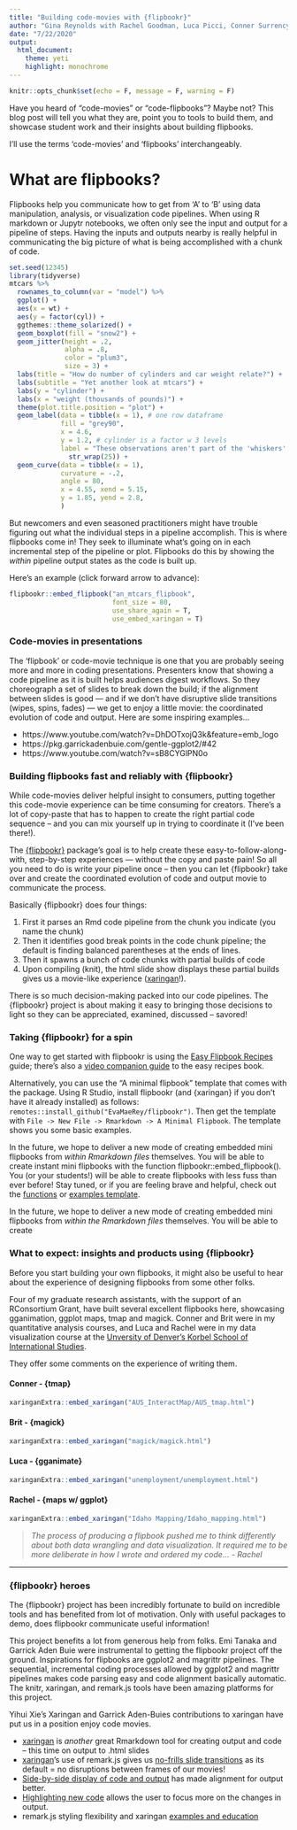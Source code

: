 ```yaml
---
title: "Building code-movies with {flipbookr}"
author: "Gina Reynolds with Rachel Goodman, Luca Picci, Conner Surrency and Brit Woodrum"
date: "7/22/2020"
output: 
  html_document:
    theme: yeti
    highlight: monochrome
---
```



```r
knitr::opts_chunk$set(echo = F, message = F, warning = F)
```


Have you heard of "code-movies" or "code-flipbooks"? Maybe not?  This blog post will tell you what they are, point you to tools to build them, and showcase student work and their insights about building flipbooks. 

I'll use the terms 'code-movies' and 'flipbooks' interchangeably. 

# What are flipbooks?

Flipbooks help you communicate how to get from 'A' to 'B' using data manipulation, analysis, or visualization code pipelines.   When using R markdown or Jupytr notebooks, we often only see the input and output for a pipeline of steps.   Having the inputs and outputs nearby is really helpful in communicating the big picture of what is being accomplished with a chunk of code.  


```r
set.seed(12345)
library(tidyverse)
mtcars %>% 
  rownames_to_column(var = "model") %>% 
  ggplot() +
  aes(x = wt) +
  aes(y = factor(cyl)) +
  ggthemes::theme_solarized() +
  geom_boxplot(fill = "snow2") +
  geom_jitter(height = .2,
              alpha = .8,
              color = "plum3",
              size = 3) +
  labs(title = "How do number of cylinders and car weight relate?") +
  labs(subtitle = "Yet another look at mtcars") +
  labs(y = "cylinder") + 
  labs(x = "weight (thousands of pounds)") +
  theme(plot.title.position = "plot") +
  geom_label(data = tibble(x = 1), # one row dataframe
             fill = "grey90",
             x = 4.6, 
             y = 1.2, # cylinder is a factor w 3 levels
             label = "These observations aren't part of the 'whiskers' of the Tukey boxplot. Outliers are observations further than 1.5 IQR from the upper or lower hinge" %>% 
               str_wrap(25)) +
  geom_curve(data = tibble(x = 1),
             curvature = -.2,
             angle = 80,
             x = 4.55, xend = 5.15,
             y = 1.85, yend = 2.8,
             )
```




But newcomers and even seasoned practitioners might have trouble figuring out what the individual steps in a pipeline accomplish.   This is where flipbooks come in! They seek to illuminate what’s going on in each incremental step of the pipeline or plot. Flipbooks do this by showing the *within* pipeline output states as the code is built up.  


Here's an example (click forward arrow to advance):  

```r
flipbookr::embed_flipbook("an_mtcars_flipbook",
                          font_size = 80,
                          use_share_again = T,
                          use_embed_xaringan = T)
```

### Code-movies in presentations

The 'flipbook' or code-movie technique is one that you are probably seeing more and more in coding presentations.  Presenters know that showing a code pipeline as it is built helps audiences digest workflows.  So they choreograph a set of slides to break down the build; if the alignment between slides is good --- and if we don't have disruptive slide transitions (wipes, spins, fades) --- we get to enjoy a little movie: the coordinated evolution of code and output.  Here are some inspiring examples...



- https://www.youtube.com/watch?v=DhDOTxojQ3k&feature=emb_logo
- https://pkg.garrickadenbuie.com/gentle-ggplot2/#42
- https://www.youtube.com/watch?v=sB8CYGlPN0o



### Building flipbooks fast and reliably with {flipbookr}

While code-movies deliver helpful insight to consumers, putting together this code-movie experience can be time consuming for creators. There's a lot of copy-paste that has to happen to create the right partial code sequence -- and you can mix yourself up in trying to coordinate it (I've been there!).

The [{flipbookr}](https://github.com/EvaMaeRey/flipbookr) package's goal is to help create these easy-to-follow-along-with, step-by-step experiences --- without the copy and paste pain!  So all you need to do is write your pipeline once -- then you can let {flipbookr} take over and create the coordinated evolution of code and output movie to communicate the process.




Basically {flipbookr} does four things: 

1. First it parses an Rmd code pipeline from the chunk you indicate (you name the chunk)
2. Then it identifies good break points in the code chunk pipeline; the default is finding balanced parentheses at the ends of lines.
3. Then it spawns a bunch of code chunks with partial builds of code
4. Upon compiling (knit), the html slide show displays these partial builds gives us a movie-like experience ([xaringan](https://github.com/yihui/xaringan)!). 

There is so much decision-making packed into our code pipelines.  The {flipbookr} project is about making it easy to bringing those decisions to light so they can be appreciated, examined, discussed -- savored!


### Taking {flipbookr} for a spin

One way to get started with flipbookr is using the [Easy Flipbook Recipes](https://evamaerey.github.io/flipbooks/flipbook_recipes#1) guide; there's also a [video companion guide](https://www.youtube.com/watch?v=07xEB4q8bXo&feature=youtu.be) to the easy recipes book. 


Alternatively, you can use the "A minimal flipbook" template that comes with the package.  Using R Studio, install flipbookr (and {xaringan} if you don't have it already installed) as follows: `remotes::install_github("EvaMaeRey/flipbookr")`.  Then get the template with `File -> New File -> Rmarkdown -> A Minimal Flipbook`.  The template shows you some basic examples.

In the future, we hope to deliver a new mode of creating embedded mini flipbooks from *within Rmarkdown files* themselves. You will be able to create instant mini flipbooks with the function flipbookr::embed_flipbook(). You (or your students!) will be able to create flipbooks with less fuss than ever before!  Stay tuned, or if you are feeling brave and helpful, check out the [functions](https://github.com/EvaMaeRey/flipbookr/blob/master/R/h_write_instant_flipbook.R) or [examples template](https://github.com/EvaMaeRey/flipbookr/blob/master/inst/rmarkdown/templates/flipbook-embed/skeleton/skeleton.Rmd).  

In the future, we hope to deliver a new mode of creating embedded mini flipbooks from *within the Rmarkdown files* themselves. You will be able to create 


### What to expect: insights and products using {flipbookr} {.tabset .tabset-fade .tabset-pills}

Before you start building your own flipbooks, it might also be useful to hear about the experience of designing flipbooks from some other folks.  

Four of my graduate research assistants, with the support of an RConsortium Grant, have built several excellent flipbooks here, showcasing gganimation, ggplot maps, tmap and magick.  Conner and Brit were in my quantitative analysis courses, and Luca and Rachel were in my data visualization course at the [Unversity of Denver's Korbel School of International Studies](https://korbel.du.edu/).

They offer some comments on the experience of writing them.  

<!-- So writing code for to create flipbooks is a little different than writing code only to accomplish a task.  It is more like choreographing an experience.  As much as possible, the creators should try to write the code so that their is feedback as code is revealed.    -->



#### Conner - {tmap}



```r
xaringanExtra::embed_xaringan("AUS_InteractMap/AUS_tmap.html")
```



#### Brit - {magick}



```r
xaringanExtra::embed_xaringan("magick/magick.html")
```

#### Luca - {gganimate}


```r
xaringanExtra::embed_xaringan("unemployment/unemployment.html")
```

#### Rachel - {maps w/ ggplot}

```r
xaringanExtra::embed_xaringan("Idaho Mapping/Idaho_mapping.html")
```


> *The process of producing a flipbook pushed me to think differently about both data wrangling and data visualization. It required me to be more deliberate in how I wrote and ordered my code... - Rachel*

<!-- It required me to be more deliberate in how I wrote and ordered my code, and it revealed redundancies and other inefficiencies in my script. The process also deepened my understanding of the commands that I employed by allowing me to see the output of each individual line of code. -->



---

### {flipbookr} heroes

The {flipbookr} project has been incredibly fortunate to build on incredible tools and has benefited from lot of motivation. Only with useful packages to demo, does flipbookr communicate useful information!

This project benefits a lot from generous help from folks.  Emi Tanaka and Garrick Aden Buie were instrumental to getting the flipbookr project off the ground.  Inspirations for flipbooks are ggplot2 and magrittr pipelines.  The sequential, incremental coding processes allowed by ggplot2 and magrittr pipelines makes code parsing easy and code alignment basically automatic.  The knitr, xaringan, and remark.js tools have been amazing platforms for this project.  

Yihui Xie's Xaringan and Garrick Aden-Buies contributions to xaringan have put us in a position enjoy code movies. 

- [xaringan]() is *another* great Rmarkdown tool for creating output and code -- this time on output to .html slides
- [xaringan]()'s use of remark.js gives us [no-frills slide transitions](https://yihui.org/en/2017/08/why-xaringan-remark-js/) as its default = no disruptions between frames of our movies!
- [Side-by-side display of code and output](https://www.garrickadenbuie.com/blog/decouple-code-and-output-in-xaringan-slides/) has made alignment for output better.  
- [Highlighting new code](https://www.garrickadenbuie.com/blog/highlight-lines-without-breaking-the-code-in-xaringan/) allows the user to focus more on the changes in output.  
- remark.js styling flexibility and xaringan [examples and education](https://arm.rbind.io/slides/xaringan.html#1)





